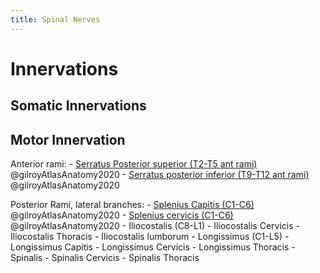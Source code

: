 ```yaml
---
title: Spinal Nerves
---
```


# Innervations

## Somatic Innervations

## Motor Innervation
Anterior rami:
- [Serratus Posterior superior (T2-T5 ant rami)]({{< var ref-serratus-posterior-superior >}}) @gilroyAtlasAnatomy2020
- [Serratus posterior inferior (T9-T12 ant rami)]({{< var ref-serratus-posterior-inferior >}}) @gilroyAtlasAnatomy2020

Posterior Rami, lateral branches:
- [Splenius Capitis (C1-C6)]({{< var ref-splenius-capitis >}}) @gilroyAtlasAnatomy2020
- [Splenius cervicis (C1-C6)]({{< var ref-splenius-capitis >}}) @gilroyAtlasAnatomy2020
- Iliocostalis (C8-L1)
    - Iliocostalis Cervicis
    - Iliocostalis Thoracis
    - Iliocostalis lumborum
- Longissimus (C1-L5)
    - Longissimus Capitis
    - Longissimus Cervicis
    - Longissimus Thoracis
- Spinalis
    - Spinalis Cervicis
    - Spinalis Thoracis